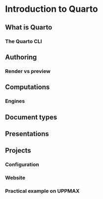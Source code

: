 # Introduction to Quarto

## What is Quarto

### The Quarto CLI

## Authoring

### Render vs preview

## Computations

### Engines

## Document types

## Presentations

## Projects

### Configuration

### Website

### Practical example on UPPMAX
